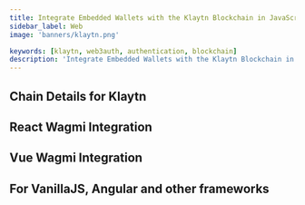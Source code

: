 ```yaml
---
title: Integrate Embedded Wallets with the Klaytn Blockchain in JavaScript
sidebar_label: Web
image: 'banners/klaytn.png'

keywords: [klaytn, web3auth, authentication, blockchain]
description: 'Integrate Embedded Wallets with the Klaytn Blockchain in JavaScript | Embedded Wallets'
---
```



<SEO
  title="Integrate Embedded Wallets with the Klaytn Blockchain in JavaScript"
  description="Integrate Embedded Wallets with the Klaytn Blockchain in JavaScript | Embedded Wallets"
  image="https://web3auth.io/docs/banners/klaytn.png"
  slug="/embedded-wallets/connect-blockchain/evm/klaytn/web"
/>

## Chain Details for Klaytn

<ChainDetailsKlaytn />

## React Wagmi Integration

<ReactWagmiIntegration />

## Vue Wagmi Integration

<VueWagmiIntegration />

## For VanillaJS, Angular and other frameworks

<JsBlockchainMethods />
